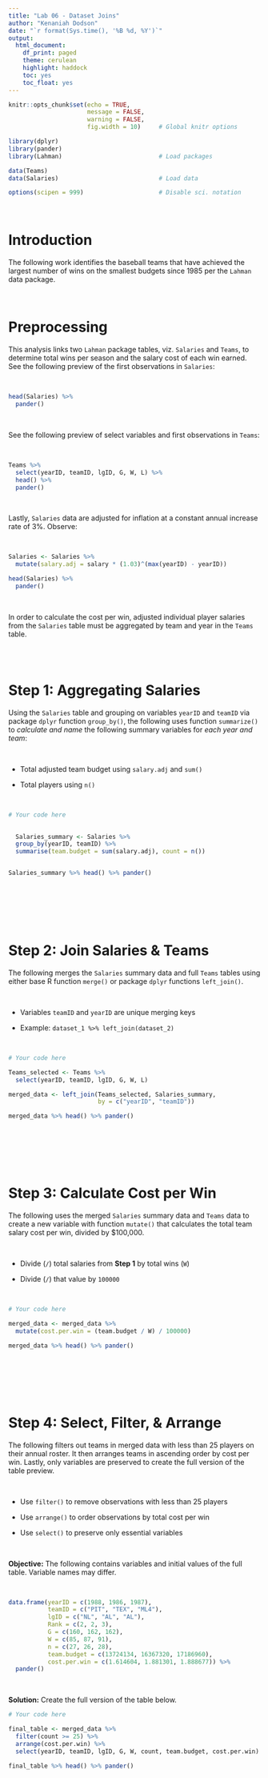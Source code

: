```yaml
---
title: "Lab 06 - Dataset Joins"
author: "Kenaniah Dodson"
date: "`r format(Sys.time(), '%B %d, %Y')`"
output:
  html_document:
    df_print: paged
    theme: cerulean
    highlight: haddock
    toc: yes
    toc_float: yes
---
```


```r

knitr::opts_chunk$set(echo = TRUE, 
                      message = FALSE, 
                      warning = FALSE, 
                      fig.width = 10)     # Global knitr options

library(dplyr)
library(pander)
library(Lahman)                           # Load packages

data(Teams)
data(Salaries)                            # Load data

options(scipen = 999)                     # Disable sci. notation

```

<br>

# Introduction

The following work identifies the baseball teams that have achieved the largest 
number of wins on the smallest budgets since 1985 per the `Lahman` data package.

<br>

# Preprocessing

This analysis links two `Lahman` package tables, viz. `Salaries` and `Teams`, 
to determine total wins per season and the salary cost of each win earned. See 
the following preview of the first observations in `Salaries`:

<br>

```r

head(Salaries) %>%
  pander()

```

<br>

See the following preview of select variables and first observations in `Teams`:

<br>

```r

Teams %>%
  select(yearID, teamID, lgID, G, W, L) %>%
  head() %>%
  pander()

```

<br>

Lastly, `Salaries` data are adjusted for inflation at a constant annual increase 
rate of 3%. Observe:

<br>

```r

Salaries <- Salaries %>% 
  mutate(salary.adj = salary * (1.03)^(max(yearID) - yearID))

head(Salaries) %>%
  pander()

```

<br>

In order to calculate the cost per win, adjusted individual player salaries from 
the `Salaries` table must be aggregated by team and year in the `Teams` table.

<br>
<br>

# Step 1: Aggregating Salaries

Using the `Salaries` table and grouping on variables `yearID` and `teamID` via
package `dplyr` function `group_by()`, the following uses function 
`summarize()` to *calculate and name* the following summary variables for 
*each year and team*: 

<br>

* Total adjusted team budget using `salary.adj` and `sum()`
 
* Total players using `n()`

<br>

```r

# Your code here
  

  Salaries_summary <- Salaries %>%
  group_by(yearID, teamID) %>%
  summarise(team.budget = sum(salary.adj), count = n())


Salaries_summary %>% head() %>% pander()
  




```

<br>
<br>

# Step 2: Join Salaries & Teams

The following merges the `Salaries` summary data and full `Teams` tables using 
either base R function `merge()` or package `dplyr` functions `left_join()`. 

<br>

* Variables `teamID` and `yearID` are unique merging keys
 
* Example: `dataset_1 %>% left_join(dataset_2)`

<br>

```r

# Your code here

Teams_selected <- Teams %>%
  select(yearID, teamID, lgID, G, W, L)

merged_data <- left_join(Teams_selected, Salaries_summary, 
                         by = c("yearID", "teamID"))

merged_data %>% head() %>% pander()





```

<br>
<br>

# Step 3: Calculate Cost per Win

The following uses the merged `Salaries` summary data and `Teams` data to 
create a new variable with function `mutate()` that calculates the total 
team salary cost per win, divided by $100,000.

<br>

* Divide (`/`) total salaries from **Step 1** by total wins (`W`)
 
* Divide (`/`) that value by `100000`

<br>

```r

# Your code here

merged_data <- merged_data %>%
  mutate(cost.per.win = (team.budget / W) / 100000)

merged_data %>% head() %>% pander()





```

<br>
<br>

# Step 4: Select, Filter, & Arrange

The following filters out teams in merged data with less than 25 players on 
their annual roster. It then arranges teams in ascending order by cost per win. 
Lastly, only variables are preserved to create the full version of the 
table preview.

<br>

* Use `filter()` to remove observations with less than 25 players
 
* Use `arrange()` to order observations by total cost per win
 
* Use `select()` to preserve only essential variables

<br>

**Objective:** The following contains variables and initial values 
of the full table.  Variable names may differ.

<br>

```r

data.frame(yearID = c(1988, 1986, 1987),
           teamID = c("PIT", "TEX", "ML4"),
           lgID = c("NL", "AL", "AL"),
           Rank = c(2, 2, 3),
           G = c(160, 162, 162),
           W = c(85, 87, 91),
           n = c(27, 26, 28),
           team.budget = c(13724134, 16367320, 17186960),
           cost.per.win = c(1.614604, 1.881301, 1.888677)) %>%
  pander()

```

<br>

**Solution:** Create the full version of the table below.

```r

# Your code here

final_table <- merged_data %>%
  filter(count >= 25) %>%
  arrange(cost.per.win) %>%
  select(yearID, teamID, lgID, G, W, count, team.budget, cost.per.win)

final_table %>% head() %>% pander()


```

<br>
<br>

